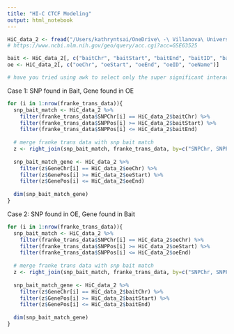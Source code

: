 ```yaml
---
title: "HI-C CTCF Modeling"
output: html_notebook
---
```


```r
HiC_data_2 <- fread("/Users/kathryntsai/OneDrive\ -\ Villanova\ University/College/2018-2019/Summer\ 2019/TFs_eQTLs_Research/Important_Files/JavierreCHICP/DATA_S1/PCHiC_peak_matrix_cutoff5.tsv", sep="\t", header=T) #728,838 x 30
# https://www.ncbi.nlm.nih.gov/geo/query/acc.cgi?acc=GSE63525

bait <- HiC_data_2[, c("baitChr", "baitStart", "baitEnd", "baitID", "baitName")]
oe <- HiC_data_2[, c("oeChr", "oeStart", "oeEnd", "oeID", "oeName")]

# have you tried using awk to select only the super significant interactions? (I.e. Rows with p<X)

```

Case 1: SNP found in Bait, Gene found in OE
```r

for (i in 1:nrow(franke_trans_data)){
  snp_bait_match <- HiC_data_2 %>% 
    filter(franke_trans_data$SNPChr[i] == HiC_data_2$baitChr) %>%
    filter(franke_trans_data$SNPPos[i] >= HiC_data_2$baitStart) %>%
    filter(franke_trans_data$SNPPos[i] <= HiC_data_2$baitEnd)
  
  # merge franke trans data with snp bait match 
  z <- right_join(snp_bait_match, franke_trans_data, by=c("SNPChr, SNPPos"))
  
  snp_bait_match_gene <- HiC_data_2 %>% 
    filter(z$GeneChr[i] == HiC_data_2$oeChr) %>%
    filter(z$GenePos[i] >= HiC_data_2$oeStart) %>%
    filter(z$GenePos[i] <= HiC_data_2$oeEnd)
  
  dim(snp_bait_match_gene)
}


```

Case 2: SNP found in OE, Gene found in Bait
```r

for (i in 1:nrow(franke_trans_data)){
  snp_bait_match <- HiC_data_2 %>% 
    filter(franke_trans_data$SNPChr[i] == HiC_data_2$oeChr) %>%
    filter(franke_trans_data$SNPPos[i] >= HiC_data_2$oeStart) %>%
    filter(franke_trans_data$SNPPos[i] <= HiC_data_2$oeEnd)
  
  # merge franke trans data with snp bait match 
  z <- right_join(snp_bait_match, franke_trans_data, by=c("SNPChr, SNPPos"))
  
  snp_bait_match_gene <- HiC_data_2 %>% 
    filter(z$GeneChr[i] == HiC_data_2$baitChr) %>%
    filter(z$GenePos[i] >= HiC_data_2$baitStart) %>%
    filter(z$GenePos[i] <= HiC_data_2$baitEnd)
  
  dim(snp_bait_match_gene)
}

```

